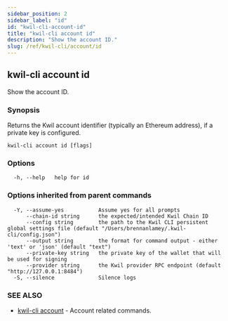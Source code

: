 ```yaml
---
sidebar_position: 2
sidebar_label: "id"
id: "kwil-cli-account-id"
title: "kwil-cli account id"
description: "Show the account ID."
slug: /ref/kwil-cli/account/id
---
```


## kwil-cli account id

Show the account ID.

### Synopsis

Returns the Kwil account identifier (typically an Ethereum address), if a private key is configured.

```
kwil-cli account id [flags]
```

### Options

```
  -h, --help   help for id
```

### Options inherited from parent commands

```
  -Y, --assume-yes           Assume yes for all prompts
      --chain-id string      the expected/intended Kwil Chain ID
      --config string        the path to the Kwil CLI persistent global settings file (default "/Users/brennanlamey/.kwil-cli/config.json")
      --output string        the format for command output - either 'text' or 'json' (default "text")
      --private-key string   the private key of the wallet that will be used for signing
      --provider string      the Kwil provider RPC endpoint (default "http://127.0.0.1:8484")
  -S, --silence              Silence logs
```

### SEE ALSO

* [kwil-cli account](/docs/ref/kwil-cli/account)	 - Account related commands.

